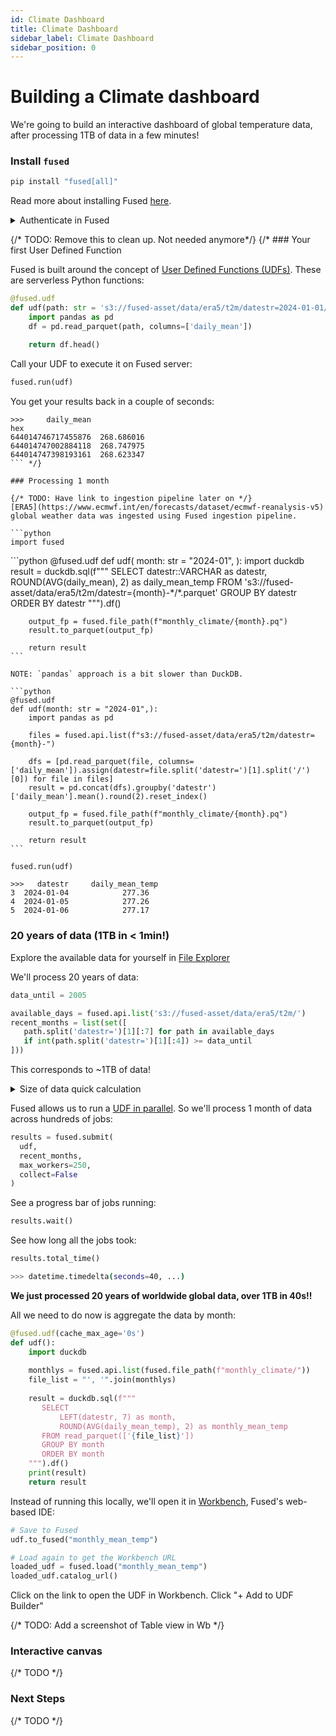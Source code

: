 ```yaml
---
id: Climate Dashboard
title: Climate Dashboard
sidebar_label: Climate Dashboard
sidebar_position: 0
---
```


# Building a Climate dashboard

We're going to build an interactive dashboard of global temperature data, after processing 1TB of data in a few minutes!

### Install `fused`

```python
pip install "fused[all]"
```

Read more about installing Fused [here](/python-sdk/#python-install).

<details>
<summary>Authenticate in Fused</summary>

In a notebook:

```python
from fused.api import NotebookCredentials

credentials = NotebookCredentials()
print(credentials.url)
```

Follow the link to authenticate.

Read more about [authenticating in Fused](/python-sdk/authentication/).

</details>

{/* TODO:  Remove this to clean up. Not needed anymore*/}
{/* ### Your first User Defined Function

Fused is built around the concept of [User Defined Functions (UDFs)](/core-concepts/why/). These are serverless Python functions:

```python
@fused.udf
def udf(path: str = 's3://fused-asset/data/era5/t2m/datestr=2024-01-01/0.parquet'):
    import pandas as pd
    df = pd.read_parquet(path, columns=['daily_mean'])

    return df.head()
```

Call your UDF to execute it on Fused server:

```python
fused.run(udf)
```

You get your results back in a couple of seconds:

```shell
>>> 	daily_mean
hex	
644014746717455876	268.686016
644014747002884118	268.747975
644014747398193161	268.623347
``` */}

### Processing 1 month

{/* TODO: Have link to ingestion pipeline later on */}
[ERA5](https://www.ecmwf.int/en/forecasts/dataset/ecmwf-reanalysis-v5) global weather data was ingested using Fused ingestion pipeline.

```python
import fused
```


<Tabs className="unique-tabs">
  <TabItem value="DuckDB">
    ```python
    @fused.udf
    def udf(
        month: str = "2024-01",
    ):
        import duckdb
        result = duckdb.sql(f"""
          SELECT 
              datestr::VARCHAR as datestr,
              ROUND(AVG(daily_mean), 2) as daily_mean_temp
          FROM 's3://fused-asset/data/era5/t2m/datestr={month}-*/*.parquet'
          GROUP BY datestr
          ORDER BY datestr
        """).df()

        output_fp = fused.file_path(f"monthly_climate/{month}.pq")
        result.to_parquet(output_fp)
        
        return result
    ```
  </TabItem>
  <TabItem value="Pandas">

    NOTE: `pandas` approach is a bit slower than DuckDB.

    ```python
    @fused.udf
    def udf(month: str = "2024-01",):
        import pandas as pd

        files = fused.api.list(f"s3://fused-asset/data/era5/t2m/datestr={month}-")

        dfs = [pd.read_parquet(file, columns=['daily_mean']).assign(datestr=file.split('datestr=')[1].split('/')[0]) for file in files]
        result = pd.concat(dfs).groupby('datestr')['daily_mean'].mean().round(2).reset_index()

        output_fp = fused.file_path(f"monthly_climate/{month}.pq")
        result.to_parquet(output_fp)
        
        return result
    ```

  </TabItem>
</Tabs>

```python
fused.run(udf)
```

```shell
>>>   datestr     daily_mean_temp
3  2024-01-04            277.36
4  2024-01-05            277.26
5  2024-01-06            277.17
```

### 20 years of data (1TB in < 1min!)

Explore the available data for yourself in [File Explorer](https://www.fused.io/workbench/files?path=s3%3A%2F%2Ffused-asset%2Fdata%2Fera5%2Ft2m%2F)

We'll process 20 years of data:

```python
data_until = 2005

available_days = fused.api.list('s3://fused-asset/data/era5/t2m/')
recent_months = list(set([
   path.split('datestr=')[1][:7] for path in available_days 
   if int(path.split('datestr=')[1][:4]) >= data_until
]))
```

This corresponds to ~1TB of data!

<details>
<summary>Size of data quick calculation</summary>

Each file being about 140MB a quick back of the envelope calculation gives us:
```python
recent_days = [day for day in available_days if day.split('datestr=')[1][:7] in recent_months]
len(recent_days) * 140 / 1000 # size in GB of files we'll process
```

```bash
1005.62
```
</details>

Fused allows us to run a [UDF in parallel](/run-udfs/run-small-udfs/#running-multiple-jobs-in-parallel). So we'll process 1 month of data across hundreds of jobs:

```python
results = fused.submit(
  udf, 
  recent_months, 
  max_workers=250, 
  collect=False
)
```

See a progress bar of jobs running:

```python
results.wait()
```

See how long all the jobs took:

```python
results.total_time()
```

```bash
>>> datetime.timedelta(seconds=40, ...)
```

**We just processed 20 years of worldwide global data, over 1TB in 40s!!**

All we need to do now is aggregate the data by month:

```python
@fused.udf(cache_max_age='0s')
def udf():
    import duckdb
    
    monthlys = fused.api.list(fused.file_path(f"monthly_climate/"))
    file_list = "', '".join(monthlys)
    
    result = duckdb.sql(f"""
       SELECT 
           LEFT(datestr, 7) as month,
           ROUND(AVG(daily_mean_temp), 2) as monthly_mean_temp
       FROM read_parquet(['{file_list}'])
       GROUP BY month
       ORDER BY month
    """).df()
    print(result)
    return result
```

Instead of running this locally, we'll open it in [Workbench](/workbench/), Fused's web-based IDE:

```python
# Save to Fused
udf.to_fused("monthly_mean_temp")

# Load again to get the Workbench URL
loaded_udf = fused.load("monthly_mean_temp")
loaded_udf.catalog_url()
```

Click on the link to open the UDF in Workbench. Click "+ Add to UDF Builder" 

{/* TODO: Add a screenshot of Table view in Wb */}

### Interactive canvas

{/* TODO */}

### Next Steps

{/* TODO */}
